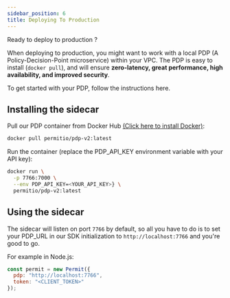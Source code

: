 ```yaml
---
sidebar_position: 6
title: Deploying To Production
---
```


Ready to deploy to production ?

When deploying to production, you might want to work with a local PDP (A Policy-Decision-Point microservice) within your VPC.
The PDP is easy to install (`docker pull`), and will ensure **zero-latency, great performance, high availability, and improved security**.

To get started with your PDP, follow the instructions here.


## Installing the sidecar

Pull our PDP container from Docker Hub [(Click here to install Docker)](https://docs.docker.com/get-docker/):
```sh
docker pull permitio/pdp-v2:latest
```

Run the container (replace the PDP_API_KEY environment variable with your API key):
```sh
docker run \
  -p 7766:7000 \
  --env PDP_API_KEY=<YOUR_API_KEY>} \
  permitio/pdp-v2:latest
```

## Using the sidecar

The sidecar will listen on port `7766` by default, so all you have to do is to set your PDP_URL in our SDK initialization to `http://localhost:7766` and you're good to go.

For example in Node.js:
```js
const permit = new Permit({
  pdp: "http://localhost:7766",
  token: "<CLIENT_TOKEN>"
});
```